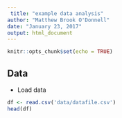 ```yaml
---
 title: "example data analysis"
author: "Matthew Brook O'Donnell"
date: "January 23, 2017"
output: html_document
---
```


```r
knitr::opts_chunk$set(echo = TRUE)
```

## Data

* Load data

```r

df <- read.csv('data/datafile.csv')
head(df)
```